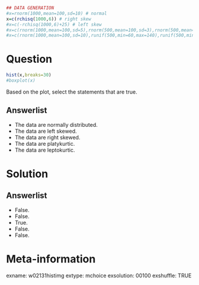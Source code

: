 ```r
## DATA GENERATION
#x=rnorm(1000,mean=100,sd=10) # normal
x=c(rchisq(1000,6)) # right skew
#x=c(-rchisq(1000,6)+25) # left skew
#x=c(rnorm(1000,mean=100,sd=5),rnorm(500,mean=100,sd=3),rnorm(500,mean=100, sd=1)) # leptokurtic
#x=c(rnorm(1000,mean=100,sd=10),runif(500,min=60,max=140),runif(500,min=70, max=130)) #platykurtic
```


Question
========
```r

hist(x,breaks=30)
#boxplot(x)
```

Based on the plot, select the statements that are true.

Answerlist
----------
* The data are normally distributed.
* The data are left skewed.
* The data are right skewed.
* The data are platykurtic.
* The data are leptokurtic.


Solution
========

Answerlist
----------
* False.
* False.
* True.
* False.
* False.


Meta-information
================
exname: w02131histimg
extype: mchoice
exsolution: 00100
exshuffle: TRUE